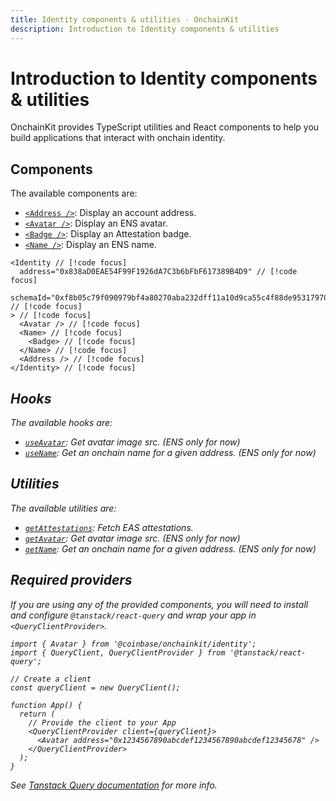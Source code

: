 ```yaml
---
title: Identity components & utilities · OnchainKit
description: Introduction to Identity components & utilities
---
```



# Introduction to Identity components & utilities

OnchainKit provides TypeScript utilities and React components to help you build applications that interact with onchain identity.

## Components

The available components are:

- [`<Address />`](/identity/address): Display an account address.
- [`<Avatar />`](/identity/avatar): Display an ENS avatar.
- [`<Badge />`](/identity/badge): Display an Attestation badge.
- [`<Name />`](/identity/name): Display an ENS name.

```tsx
<Identity // [!code focus]
  address="0x838aD0EAE54F99F1926dA7C3b6bFbF617389B4D9" // [!code focus]
  schemaId="0xf8b05c79f090979bf4a80270aba232dff11a10d9ca55c4f88de95317970f0de9" // [!code focus]
> // [!code focus]
  <Avatar /> // [!code focus]
  <Name> // [!code focus]
    <Badge> // [!code focus]
  </Name> // [!code focus]
  <Address /> // [!code focus]
</Identity> // [!code focus]
```

<App>
  <Identity
    address="0x838aD0EAE54F99F1926dA7C3b6bFbF617389B4D9"
    schemaId="0xf8b05c79f090979bf4a80270aba232dff11a10d9ca55c4f88de95317970f0de9"
  >
    <Avatar />
    <Name>
      <Badge />
    </Name>
    <Address />
  </Identity>
</App>

## Hooks

The available hooks are:

- [`useAvatar`](/identity/use-avatar): Get avatar image src. (ENS only for now)
- [`useName`](/identity/use-name): Get an onchain name for a given address. (ENS only for now)

## Utilities

The available utilities are:

- [`getAttestations`](/identity/get-attestations): Fetch EAS attestations.
- [`getAvatar`](/identity/get-avatar): Get avatar image src. (ENS only for now)
- [`getName`](/identity/get-name): Get an onchain name for a given address. (ENS only for now)

## Required providers

If you are using any of the provided components, you will need to install and configure `@tanstack/react-query` and wrap your app in `<QueryClientProvider>`.

```tsx
import { Avatar } from '@coinbase/onchainkit/identity';
import { QueryClient, QueryClientProvider } from '@tanstack/react-query';

// Create a client
const queryClient = new QueryClient();

function App() {
  return (
    // Provide the client to your App
    <QueryClientProvider client={queryClient}>
      <Avatar address="0x1234567890abcdef1234567890abcdef12345678" />
    </QueryClientProvider>
  );
}
```

See [Tanstack Query documentation](https://tanstack.com/query/v5/docs/framework/react/quick-start) for more info.

